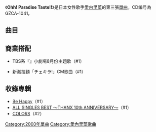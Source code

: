 {{unreferenced|time=2014-05-28T08:58:27+00:00}}
{{Infobox Single
| Name           = Ohh! Paradise Taste!! 
| Artist         = [[愛内里菜|愛内里菜]]
| Album          = [[Be_Happy|Be Happy]]
| A-side         = 
| B-side         = purple haze
| Released       = 2000年7月26日
| Format         = 
| Recorded       = 
| Genre          = [[J-POP|J-POP]] 
| Length         = 
| Label          = [[GIZA_studio|GIZA studio]] 
| Writer         = 
| Producer       = 愛内里菜
| Certification  = 
| Chart position = *23位（[[Oricon公信榜|Oricon公信榜]]） 
| Last single    = [[It's_crazy_for_you|It's crazy for you]] <br /> （2000年）
| This single    = '''Ohh! Paradise Taste!!''' <br /> （2000年）
| Next single    = [[戀愛是驚險、衝擊、懸疑|戀愛是驚險、衝擊、懸疑]] <br /> （2000年）
| Misc           = 
}}
《'''Ohh! Paradise Taste!!'''》是日本女性歌手[[愛内里菜|愛内里菜]]的第三張[[單曲|單曲]]。CD编号為GZCA-1041。

== 曲目 ==
{{Tracklist
|all_lyrics = 愛内里菜

|title1 = Ohh! Paradise Taste!!
|music1 = [[大野愛果|大野愛果]]
|arranger1 = [[尾城九龍|尾城九龍]]
|title2 = purple haze
|music2 = [[金子奈未|金子奈未]]
|arranger2 = KCP
|title3 = Ohh! Paradise Taste!! 〜{{lang|ja|“真夏な夜のにっぽんの夏”なmix…なんちゃって}}〜
|music3 = 大野愛果
|arranger3 = Division of Mark
|title4 = golden moonlight 〜Gran dale Euro Mix〜
|music4 = 大野愛果
|arranger4 = KCP
|title5 = Ohh! Paradise Taste!! 〜instrumental〜
}}

== 商業搭配 ==
*TBS系『{{link-ja|ワンダフル|ワンダフル (テレビ番組)}}』小劇場8月份主題歌（#1）
*{{link-ja|SANYO FOODS.Co.,Ltd|サンヨー食品}} 新潮拉麵「チェキラ!」CM歌曲（#1）

== 收錄專輯 ==
*[[Be_Happy|Be Happy]]（#1）
*[[ALL_SINGLES_BEST_〜THANX_10th_ANNIVERSARY〜|ALL SINGLES BEST 〜THANX 10th ANNIVERSARY〜]]（#1）
*[[COLORS|COLORS]]（#2）

{{愛内里菜}}
{{Single-stub}}
[[Category:2000年單曲|Category:2000年單曲]]
[[Category:愛內里菜歌曲|Category:愛內里菜歌曲]]